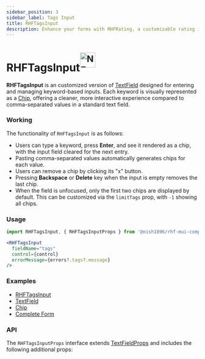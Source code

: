 ```yaml
---
sidebar_position: 3
sidebar_label: Tags Input
title: RHFTagsInput
description: Enhance your forms with RHFRating, a customizable rating input component for react-hook-form using examples and API details for seamless integration.
---
```



# RHFTagsInput<sup><img src={NewImg} alt="NEW" height="40" /></sup>

**RHFTagsInput** is an customized version of [TextField](https://mui.com/material-ui/react-text-field/)
designed for entering and managing keyword-based inputs. 
Each keyword is visually represented as a [Chip](https://mui.com/material-ui/react-chip/),
offering a cleaner, more interactive experience compared
to comma-separated values in a standard text field.

### Working

The functionality of `RHFTagsInput` is as follows:

- Users can type a keyword, press **Enter**, and see it rendered
as a chip, with the input field cleared for the next entry.
- Pasting comma-separated values automatically generates
chips for each value.
- Users can remove a chip by clicking its "x" button.
- Pressing **Backspace** or **Delete** key when the input is
empty removes the last chip.
- When the field is unfocused, only the first two chips are displayed
by default. This can be customized via the `limitTags` prop, with `-1`
showing all chips.


### Usage

```js
import RHFTagsInput, { RHFTagsInputProps } from '@nish1896/rhf-mui-components/mui/tags-input';
```

```jsx
<RHFTagsInput
  fieldName="tags"
  control={control}
  errorMessage={errors?.tags?.message}
/>
```

### Examples
- [RHFTagsInput](https://rhf-mui-components-examples.netlify.app/textfield-and-passwordinput)
- [TextField](https://mui.com/material-ui/react-text-field/)
- [Chip](https://mui.com/material-ui/react-chip/)
- [Complete Form](https://rhf-mui-components-examples.netlify.app/complete-form)

### API
The `RHFTagsInputProps` interface extends [TextFieldProps](https://mui.com/material-ui/api/text-field/)
and includes the following additional props:

<RHFTagsInputPropsTable />
